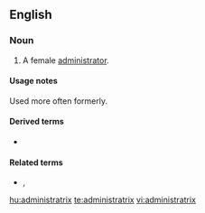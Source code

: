 ==English==

===Noun===
{{en-noun|administratrices|pl2=administratixes}}

# A female [[administrator]].

====Usage notes====
Used more often formerly.

====Derived terms====
* {{l|en|administratrixship}}

====Related terms====
* {{l|en|administer}}, {{l|en|administrative}}

[[hu:administratrix]]
[[te:administratrix]]
[[vi:administratrix]]